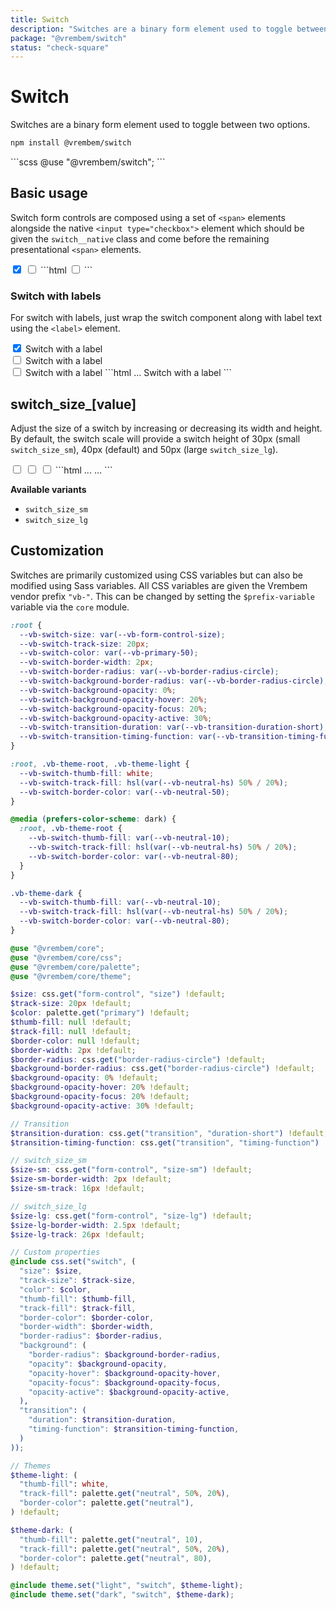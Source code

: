 ```yaml
---
title: Switch
description: "Switches are a binary form element used to toggle between two options."
package: "@vrembem/switch"
status: "check-square"
---
```



# Switch

Switches are a binary form element used to toggle between two options.

```sh
npm install @vrembem/switch
```

<CodeExample lang="scss">
  ```scss
  @use "@vrembem/switch";
  ```
</CodeExample>

## Basic usage

Switch form controls are composed using a set of `<span>` elements alongside the native `<input type="checkbox">` element which should be given the `switch__native` class and come before the remaining presentational `<span>` elements.

<CodeExample>
  <Fragment slot="output">
    <span class="switch">
      <input type="checkbox" class="switch__native" checked />
      <span class="switch__background">
        <span class="switch__track">
          <span class="switch__thumb"></span>
        </span>
      </span>
    </span>
    <span class="switch">
      <input type="checkbox" class="switch__native" />
      <span class="switch__background">
        <span class="switch__track">
          <span class="switch__thumb"></span>
        </span>
      </span>
    </span>
  </Fragment>
  ```html
  <span class="switch">
    <input type="checkbox" class="switch__native">
    <span class="switch__background">
      <span class="switch__track">
        <span class="switch__thumb"></span>
      </span>
    </span>
  </span>
  ```
</CodeExample>

### Switch with labels

For switch with labels, just wrap the switch component along with label text using the `<label>` element.

<CodeExample>
  <Fragment slot="output">
    <label class="display-inline-flex align-items-center flex_gap_xs">
      <span class="switch">
        <input type="checkbox" class="switch__native" checked />
        <span class="switch__background">
          <span class="switch__track">
            <span class="switch__thumb"></span>
          </span>
        </span>
      </span>
      <span>Switch with a label</span>
    </label>
    <br />
    <label class="display-inline-flex align-items-center flex_gap_xs">
      <span class="switch">
        <input type="checkbox" class="switch__native" />
        <span class="switch__background">
          <span class="switch__track">
            <span class="switch__thumb"></span>
          </span>
        </span>
      </span>
      <span>Switch with a label</span>
    </label>
    <br />
    <label class="display-inline-flex align-items-center flex_gap_xs">
      <span class="switch">
        <input type="checkbox" class="switch__native" />
        <span class="switch__background">
          <span class="switch__track">
            <span class="switch__thumb"></span>
          </span>
        </span>
      </span>
      <span>Switch with a label</span>
    </label>
  </Fragment>
  ```html
  <label>
    <span class="switch">
      ...
    </span>
    <span>Switch with a label</span>
  </label>
  ```
</CodeExample>

## switch_size_[value]

Adjust the size of a switch by increasing or decreasing its width and height. By default, the switch scale will provide a switch height of 30px (small `switch_size_sm`), 40px (default) and 50px (large `switch_size_lg`).

<CodeExample>
  <Fragment slot="output">
    <span class="switch switch_size_sm">
      <input type="checkbox" class="switch__native" />
      <span class="switch__background">
        <span class="switch__track">
          <span class="switch__thumb"></span>
        </span>
      </span>
    </span>
    <span class="switch">
      <input type="checkbox" class="switch__native" />
      <span class="switch__background">
        <span class="switch__track">
          <span class="switch__thumb"></span>
        </span>
      </span>
    </span>
    <span class="switch switch_size_lg">
      <input type="checkbox" class="switch__native" />
      <span class="switch__background">
        <span class="switch__track">
          <span class="switch__thumb"></span>
        </span>
      </span>
    </span>
  </Fragment>
  ```html
  <span class="switch switch_size_sm">
    ...
  </span>

  <span class="switch switch_size_lg">
    ...
  </span>
  ```
</CodeExample>

**Available variants**

- `switch_size_sm`
- `switch_size_lg`

## Customization

Switches are primarily customized using CSS variables but can also be modified using Sass variables. All CSS variables are given the Vrembem vendor prefix `"vb-"`. This can be changed by setting the `$prefix-variable` variable via the `core` module.

<DocBlock name="CSS Variables" src="switch/src/_root.scss">

```scss
:root {
  --vb-switch-size: var(--vb-form-control-size);
  --vb-switch-track-size: 20px;
  --vb-switch-color: var(--vb-primary-50);
  --vb-switch-border-width: 2px;
  --vb-switch-border-radius: var(--vb-border-radius-circle);
  --vb-switch-background-border-radius: var(--vb-border-radius-circle);
  --vb-switch-background-opacity: 0%;
  --vb-switch-background-opacity-hover: 20%;
  --vb-switch-background-opacity-focus: 20%;
  --vb-switch-background-opacity-active: 30%;
  --vb-switch-transition-duration: var(--vb-transition-duration-short);
  --vb-switch-transition-timing-function: var(--vb-transition-timing-function);
}

:root, .vb-theme-root, .vb-theme-light {
  --vb-switch-thumb-fill: white;
  --vb-switch-track-fill: hsl(var(--vb-neutral-hs) 50% / 20%);
  --vb-switch-border-color: var(--vb-neutral-50);
}

@media (prefers-color-scheme: dark) {
  :root, .vb-theme-root {
    --vb-switch-thumb-fill: var(--vb-neutral-10);
    --vb-switch-track-fill: hsl(var(--vb-neutral-hs) 50% / 20%);
    --vb-switch-border-color: var(--vb-neutral-80);
  }
}

.vb-theme-dark {
  --vb-switch-thumb-fill: var(--vb-neutral-10);
  --vb-switch-track-fill: hsl(var(--vb-neutral-hs) 50% / 20%);
  --vb-switch-border-color: var(--vb-neutral-80);
}
```
</DocBlock>

<DocBlock name="SCSS Variables" src="switch/src/_variables.scss">

```scss
@use "@vrembem/core";
@use "@vrembem/core/css";
@use "@vrembem/core/palette";
@use "@vrembem/core/theme";

$size: css.get("form-control", "size") !default;
$track-size: 20px !default;
$color: palette.get("primary") !default;
$thumb-fill: null !default;
$track-fill: null !default;
$border-color: null !default;
$border-width: 2px !default;
$border-radius: css.get("border-radius-circle") !default;
$background-border-radius: css.get("border-radius-circle") !default;
$background-opacity: 0% !default;
$background-opacity-hover: 20% !default;
$background-opacity-focus: 20% !default;
$background-opacity-active: 30% !default;

// Transition
$transition-duration: css.get("transition", "duration-short") !default;
$transition-timing-function: css.get("transition", "timing-function") !default;

// switch_size_sm
$size-sm: css.get("form-control", "size-sm") !default;
$size-sm-border-width: 2px !default;
$size-sm-track: 16px !default;

// switch_size_lg
$size-lg: css.get("form-control", "size-lg") !default;
$size-lg-border-width: 2.5px !default;
$size-lg-track: 26px !default;

// Custom properties
@include css.set("switch", (
  "size": $size,
  "track-size": $track-size,
  "color": $color,
  "thumb-fill": $thumb-fill,
  "track-fill": $track-fill,
  "border-color": $border-color,
  "border-width": $border-width,
  "border-radius": $border-radius,
  "background": (
    "border-radius": $background-border-radius,
    "opacity": $background-opacity,
    "opacity-hover": $background-opacity-hover,
    "opacity-focus": $background-opacity-focus,
    "opacity-active": $background-opacity-active,
  ),
  "transition": (
    "duration": $transition-duration,
    "timing-function": $transition-timing-function,
  )
));

// Themes
$theme-light: (
  "thumb-fill": white,
  "track-fill": palette.get("neutral", 50%, 20%),
  "border-color": palette.get("neutral"),
) !default;

$theme-dark: (
  "thumb-fill": palette.get("neutral", 10),
  "track-fill": palette.get("neutral", 50%, 20%),
  "border-color": palette.get("neutral", 80),
) !default;

@include theme.set("light", "switch", $theme-light);
@include theme.set("dark", "switch", $theme-dark);
```
</DocBlock>
